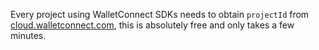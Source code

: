 Every project using WalletConnect SDKs needs to obtain `projectId` from [cloud.walletconnect.com](https://cloud.walletconnect.com/),
this is absolutely free and only takes a few minutes.
